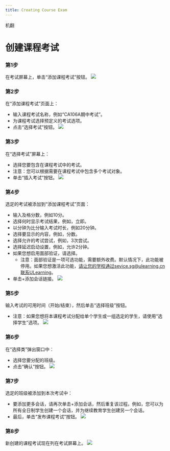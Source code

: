 ```yaml
--- 
title: Creating Course Exam 
--- 
```



机翻
# 创建课程考试

### 第1步
在考试屏幕上，单击“添加课程考试”按钮。
![](/img/ulearning/teacher/exam13.png)

### 第2步
在“添加课程考试”页面上：
- 输入课程考试名称，例如“CA106A期中考试”。
- 为课程考试选择预定义的考试选项。
- 点击“选择考试”按钮。
![](/img/ulearning/teacher/exam14.png)

### 第3步
在“选择考试”屏幕上：
- 选择您要包含在课程考试中的考试。
- 注意：您可以根据需要在课程考试中包含多个考试对象。
- 单击“插入考试”按钮。
![](/img/ulearning/teacher/exam15.png)

### 第4步
选定的考试被添加到“添加课程考试”页面：
- 输入及格分数，例如10分。
- 选择何时显示考试结果，例如，立即。
- 以分钟为比分输入考试时长，例如20分钟。
- 选择要显示的内容，例如，分数。
- 选择允许的考试尝试，例如，3次尝试。
- 选择延迟启动设置，例如，允许2分钟。
- 如果您想启用面部验证，请选择。
     - 注意：面部验证是一项可选功能，需要额外收费。默认情况下，此功能被停用。如果您想激活此功能，请让您的学校通过sevice.sg@ulearning.cn联系ULearning。
- 单击+添加会话链接。
![](/img/ulearning/teacher/exam16.png)

### 第5步
输入考试的可用时间（开始/结束），然后单击“选择班级”按钮。
- 注意：如果您想将本课程考试分配给单个学生或一组选定的学生，请使用“选择学生”选项。
![](/img/ulearning/teacher/exam17.png)

### 第6步
在“选择类”弹出窗口中：
- 选择您要分配的班级。
- 点击“确认”按钮。
![](/img/ulearning/teacher/exam18.png)

### 第7步
选定的班级被添加到本次考试中：
- 要添加更多会话，请再次单击+添加会话，然后重复该过程。例如，您可以为所有全日制学生创建一个会话，并为继续教育学生创建另一个会话。
- 最后，单击“发布课程考试”按钮。
![](/img/ulearning/teacher/exam19.png)

### 第8步
新创建的课程考试现在列在考试屏幕上。
![](/img/ulearning/teacher/exam20.png)
